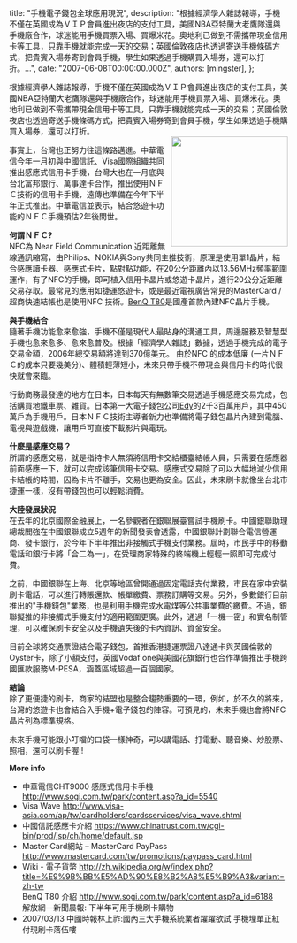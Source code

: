 
  title: "手機電子錢包全球應用現況",
  description: "根據經濟學人雜誌報導，手機不僅在英國成為ＶＩＰ會員進出夜店的支付工具，美國NBA亞特蘭大老鷹隊還與手機廠合作，球迷能用手機買票入場、買爆米花。奧地利已做到不需攜帶現金信用卡等工具，只靠手機就能完成一天的交易；英國倫敦夜店也透過寄送手機條碼方式，把貴賓入場券寄到會員手機，學生如果透過手機購買入場券，還可以打折。...",
  date: "2007-06-08T00:00:00.000Z",
  authors: [mingster],
};

<p><span>
<p>根據經濟學人雜誌報導，手機不僅在英國成為ＶＩＰ會員進出夜店的支付工具，美國NBA亞特蘭大老鷹隊還與手機廠合作，球迷能用手機買票入場、買爆米花。奧地利已做到不需攜帶現金信用卡等工具，只靠手機就能完成一天的交易；英國倫敦夜店也透過寄送手機條碼方式，把貴賓入場券寄到會員手機，學生如果透過手機購買入場券，還可以打折。<br /><img height="199" src="/img/0703270002.jpg" width="211" align="right" /></p>
<p>事實上，台灣也正努力往這條路邁進。中華電信今年一月初與中國信託、Visa國際組織共同推出感應式信用卡手機，台灣大也在一月底與台北富邦銀行、萬事達卡合作，推出使用ＮＦＣ技術的信用卡手機，遠傳也準備在今年下半年正式推出。中華電信並表示，結合悠遊卡功能的ＮＦＣ手機預估2年後問世。 </p>
<p><strong>何謂ＮＦＣ?</strong><br />NFC為 Near Field Communication 近距離無線通訊縮寫，由Philips、NOKIA與Sony共同主推技術，原理是使用單1晶片，結合感應讀卡器、感應式卡片，點對點功能，在20公分距離內以13.56MHz頻率範圍運作，有了NFC的手機，即可植入信用卡晶片或悠遊卡晶片，進行20公分近距離交易存取。最常見的應用如捷運悠遊卡，或是最近電視廣告常見的MasterCard / 超商快速結帳也是使用NFC 技術。<a href="http://www.sogi.com.tw/park/content.asp?a_id=6188">BenQ T80</a>是國產首款內建NFC晶片手機。 </p>
<p><strong>與手機結合<br /></strong>隨著手機功能愈來愈強，手機不僅是現代人最貼身的溝通工具，周邊服務及智慧型手機也愈來愈多、愈來愈普及。根據「經濟學人雜誌」數據，透過手機完成的電子交易金額，2006年總交易額將達到370億美元。 由於NFC 的成本低廉 (一片ＮＦＣ的成本只要幾美分)、體積輕薄短小，未來只帶手機不帶現金與信用卡的時代很快就會來臨。 </p>
<p>行動商務最發達的地方在日本，日本每天有無數筆交易透過手機感應交易完成，包括購買地鐵車票、雜貨。日本第一大電子錢包公司<a href="http://www.edy.jp/">Edy</a>的2千3百萬用戶，其中450萬戶為手機用戶。日本ＮＦＣ技術主導者新力也準備將電子錢包晶片內建到電腦、電視與遊戲機，讓用戶可直接下載影片與電玩。 </p>
<p><strong>什麼是感應交易？<br /></strong>所謂的感應交易，就是指持卡人無須將信用卡交給櫃臺結帳人員，只需要在感應器前面感應一下，就可以完成該筆信用卡交易。感應式交易除了可以大幅地減少信用卡結帳的時間，因為卡片不離手，交易也更為安全。因此，未來刷卡就像坐台北市捷運一樣，沒有帶錢包也可以輕鬆消費。 </p>
<p><strong>大陸發展狀況<br /></strong>在去年的北京國際金融展上，一名參觀者在銀聯展臺嘗試手機刷卡。中國銀聯助理總裁閻強在中國銀聯成立5週年的新聞發表會透露，中國銀聯計劃聯合電信營運商、發卡銀行，於今年下半年推出非接觸式手機支付業務。屆時，市民手中的移動電話和銀行卡將「合二為一」，在受理商家特殊的終端機上輕輕一照即可完成付費。 </p>
<p>之前，中國銀聯在上海、北京等地區曾開通過固定電話支付業務，市民在家中安裝刷卡電話，可以進行轉賬還款、帳單繳費、票務訂購等交易。另外，多數銀行目前推出的"手機錢包"業務，也是利用手機完成水電煤等公共事業費的繳費。不過，銀聯擬推的非接觸式手機支付的適用範圍更廣。此外，通過「一機一密」和實名制管理，可以確保刷卡安全以及手機遺失後的卡內資訊、資金安全。</p>
<p>目前全球將交通票證結合電子錢包，首推香港捷運票證八達通卡與英國倫敦的Oyster卡，除了小額支付，英國Vodaf one與美國花旗銀行也合作準備推出手機跨國匯款服務M-PESA，涵蓋區域超過一百個國家。 </p>
<p><strong>結論<br /></strong>除了更便捷的刷卡，商家的結盟也是整合趨勢重要的一環，例如，於不久的將來，台灣的悠遊卡也會結合入手機+電子錢包的陣容。可預見的，未來手機也會將NFC晶片列為標準規格。 </p>
<p>未來手機可能跟小叮噹的口袋一樣神奇，可以講電話、打電動、聽音樂、炒股票、照相，還可以刷卡喔!! </p>
<p><strong>More info<br /></strong></p>
<ul>
<li>中華電信CHT9000 感應式信用卡手機 <a href="http://www.sogi.com.tw/park/content.asp?a_id=5540">http://www.sogi.com.tw/park/content.asp?a_id=5540</a></li>
<li>Visa Wave <a href="http://www.visa-asia.com/ap/tw/cardholders/cardsservices/visa_wave.shtml">http://www.visa-asia.com/ap/tw/cardholders/cardsservices/visa_wave.shtml</a> </li>
<li>中國信託感應卡介紹 <a href="https://www.chinatrust.com.tw/cgi-bin/prod/jsp/ch/home/default.jsp">https://www.chinatrust.com.tw/cgi-bin/prod/jsp/ch/home/default.jsp</a></li>
<li>Master Card網站 – MasterCard PayPass <a href="http://www.mastercard.com/tw/promotions/paypass_card.html">http://www.mastercard.com/tw/promotions/paypass_card.html</a></li>
<li>Wiki - 電子貨幣 <a href="http://zh.wikipedia.org/w/index.php?title=%E9%9B%BB%E5%AD%90%E8%B2%A8%E5%B9%A3&amp;variant=zh-tw">http://zh.wikipedia.org/w/index.php?title=%E9%9B%BB%E5%AD%90%E8%B2%A8%E5%B9%A3&amp;variant=zh-tw</a><br />BenQ T80 介紹 <a href="http://www.sogi.com.tw/park/content.asp?a_id=6188">http://www.sogi.com.tw/park/content.asp?a_id=6188</a><br />解放網—新聞晨報: 下半年可用手機刷卡購物 </li>
<li>2007/03/13 中國時報林上祚:國內三大手機系統業者躍躍欲試 手機埋單正紅 付現刷卡落伍嘍</li>
</ul>
<p></span></p>

